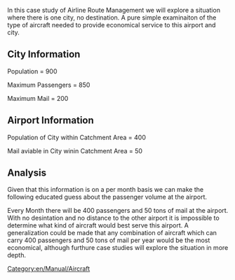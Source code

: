 In this case study of Airline Route Management we will explore a situation where there is one city, no destination.  A pure simple examinaiton of the type of aircraft needed to provide economical service to this airport and city.

== City Information ==

Population = 900

Maximum Passengers = 850

Maximum Mail = 200


== Airport Information ==

Population of City within Catchment Area = 400

Mail aviable in City winin Catchment Area = 50

== Analysis ==

Given that this information is on a per month basis we can make the following educated guess about the passenger volume at the airport. 

Every Month there will be 400 passengers and 50 tons of mail at the airport.  With no desintation and no distance to the other airport it is impossible to determine what kind of aircraft would best serve this airport.  A generalization could be made that any combination of aircraft which can carry 400 passengers and 50 tons of mail per year would be the most economical, although furthure case studies will explore the situation in more depth.

[[Category:en/Manual/Aircraft]]